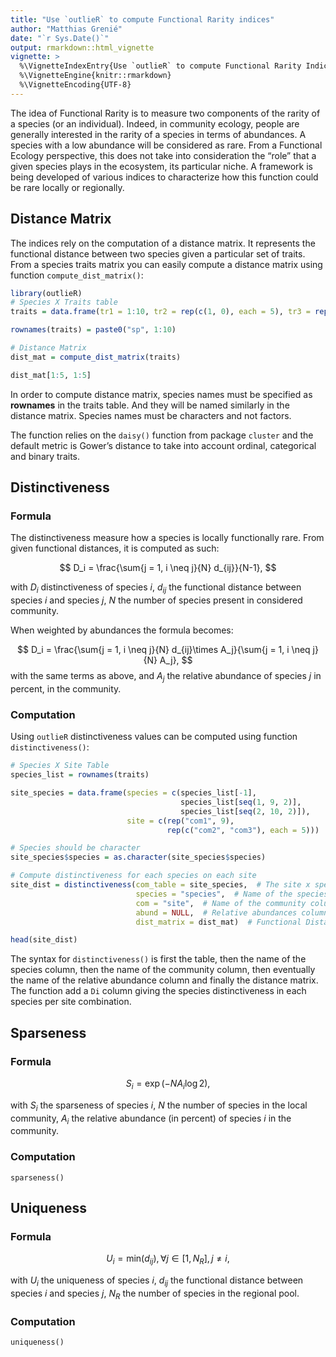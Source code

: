 ```yaml
---
title: "Use `outlieR` to compute Functional Rarity indices"
author: "Matthias Grenié"
date: "`r Sys.Date()`"
output: rmarkdown::html_vignette
vignette: >
  %\VignetteIndexEntry{Use `outlieR` to compute Functional Rarity Indices}
  %\VignetteEngine{knitr::rmarkdown}
  %\VignetteEncoding{UTF-8}
---
```


The idea of Functional Rarity is to measure two components of the rarity of a species (or an individual). Indeed, in community ecology, people are generally interested in the rarity of a species in terms of abundances. A species with a low abundance will be considered as rare. From a Functional Ecology perspective, this does not take into consideration the "role" that a given species plays in the ecosystem, its particular niche. A framework is being developed of various indices to characterize how this function could be rare locally or regionally.


## Distance Matrix

The indices rely on the computation of a distance matrix. It represents the functional distance between two species given a particular set of traits. From a species traits matrix you can easily compute a distance matrix using function `compute_dist_matrix()`:

```r
library(outlieR)
# Species X Traits table
traits = data.frame(tr1 = 1:10, tr2 = rep(c(1, 0), each = 5), tr3 = rep(LETTERS[1:5], 2))

rownames(traits) = paste0("sp", 1:10)

# Distance Matrix
dist_mat = compute_dist_matrix(traits)

dist_mat[1:5, 1:5]
```


In order to compute distance matrix, species names must be specified as **rownames** in the traits table. And they will be named similarly in the distance matrix. Species names must be characters and not factors.

The function relies on the `daisy()` function from package `cluster` and the default metric is Gower's distance to take into account ordinal, categorical and binary traits.



## Distinctiveness

### Formula

The distinctiveness measure how a species is locally functionally rare. From given functional distances, it is computed as such:

$$
D_i = \frac{\sum{j = 1, i \neq j}{N} d_{ij}}{N-1},
$$

with $D_i$ distinctiveness of species $i$, $d_{ij}$ the functional distance between species $i$ and species $j$, $N$ the number of species present in considered community.

When weighted by abundances the formula becomes:

$$
D_i = \frac{\sum{j = 1, i \neq j}{N} d_{ij}\times A_j}{\sum{j = 1, i \neq j}{N} A_j},
$$
with the same terms as above, and $A_j$ the relative abundance of species $j$ in percent, in the community.


### Computation

Using `outlieR` distinctiveness values can be computed using function `distinctiveness()`:

```r
# Species X Site Table
species_list = rownames(traits)

site_species = data.frame(species = c(species_list[-1],
                                      species_list[seq(1, 9, 2)],
                                      species_list[seq(2, 10, 2)]),
                          site = c(rep("com1", 9),
                                   rep(c("com2", "com3"), each = 5)))

# Species should be character
site_species$species = as.character(site_species$species)

# Compute distinctiveness for each species on each site
site_dist = distinctiveness(com_table = site_species,  # The site x species table
                            species = "species",  # Name of the species column
                            com = "site",  # Name of the community column
                            abund = NULL,  # Relative abundances column (facultative)
                            dist_matrix = dist_mat)  # Functional Distance matrix

head(site_dist)
```

The syntax for `distinctiveness()` is first the table, then the name of the species column, then the name of the community column, then eventually the name of the relative abundance column and finally the distance matrix. The function add a `Di` column giving the species distinctiveness in each species per site combination.



## Sparseness

### Formula

$$
S_i = \exp(-NA_i\log2),
$$

with $S_i$ the sparseness of species $i$, $N$ the number of species in the local community, $A_i$ the relative abundance (in percent) of species $i$ in the community.


### Computation

`sparseness()`



## Uniqueness

### Formula

$$
U_i = \text{min}(d_{ij}), \forall j \in [1, N_R], j \neq i,
$$

with $U_i$ the uniqueness of species $i$, $d_{ij}$ the functional distance between species $i$ and species $j$, $N_R$ the number of species in the regional pool.

### Computation

`uniqueness()`
